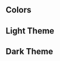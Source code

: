 
<Meta title="Foundations/Colors" />

## Colors

<ColorPalette>
  <ColorItem
    title="Light"
    subtitle="Colors for light theme"
    colors={{ 'colors.primary': '#FFFFFF', 'colors.secondary': '#F8F8F8', 'colors.highlight': '#FFC107' }}
  />
  <ColorItem
    title="Dark"
    subtitle="Colors for dark theme"
    colors={{ 'colors.primary': '#121212', 'colors.secondary': '#333333', 'colors.highlight': '#FFC107' }}
  />
  <ColorItem
    title="Gray Scale"
    subtitle="Shades of Gray"
    colors={{
      'colors.gray.50': '#F8F8F8',
      'colors.gray.100': '#707070',
      'colors.gray.200': '#595959',
      'colors.gray.300': '#333333',
      'colors.gray.400': '#121212',
    }}
  />
  <ColorItem
    title="Yellow"
    subtitle="Shades of Yellow"
    colors={{
      'colors.yellow.50': '#fefce8',
      'colors.yellow.100': '#fef9c3',
      'colors.yellow.200': '#fef08a',
      'colors.yellow.300': '#FFD700',
      'colors.yellow.400': '#FFC107',
    }}
  />
  <ColorItem
    title="Blue"
    subtitle="Shades of Blue"
    colors={{
      'colors.blue.50': '#eff6ff',
      'colors.blue.100': '#dbeafe',
      'colors.blue.200': '#bfdbfe',
      'colors.blue.300': '#1976D2',
      'colors.blue.400': '#2196F3',
    }}
  />
</ColorPalette>

## Light Theme

<ColorPalette>
  <ColorItem
    title="Light"
    subtitle="Colors for light theme"
    colors={{ 'colors.primary': '#FFFFFF', 'colors.secondary': '#F8F8F8', 'colors.highlight': '#FFC107' }}
  />
  <ColorItem
    title="Background Colors"
    subtitle="Background colors for light theme"
    colors={{
      'bg.primary': '#FFFFFF',
      'bg.secondary': '#F8F8F8',
    }}
  />
  <ColorItem
    title="Text Colors"
    subtitle="Text colors for light theme"
    colors={{
      'text.primary': '#121212',
      'text.secondary': '#595959',
      'text.highlight': '#FFC107',
    }}
  />
</ColorPalette>

## Dark Theme

<ColorPalette>
  <ColorItem
    title="Dark"
    subtitle="Colors for dark theme"
    colors={{ 'colors.primary': '#121212', 'colors.secondary': '#333333', 'colors.highlight': '#FFC107' }}
  />
   <ColorItem
    title="Background Colors"
    subtitle="Background colors for light theme"
    colors={{
      'bg.primary': '#121212',
      'bg.secondary': '#333333',
    }}
  />
  <ColorItem
    title="Text Colors"
    subtitle="Text colors for light theme"
    colors={{
      'text.primary': '#FFFFFF',
      'text.secondary': '#F8F8F8',
      'text.highlight': '#FFC107',
    }}
  />
</ColorPalette>

